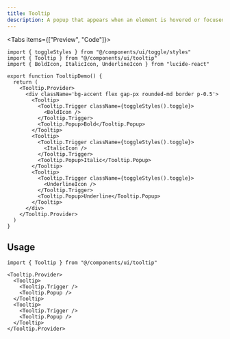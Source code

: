 ```yaml
---
title: Tooltip
description: A popup that appears when an element is hovered or focused, showing a hint for sighted users.
---
```



<Tabs items={["Preview", "Code"]}>
  <ComponentDemoPreview>
    <TooltipDemo/>
  </ComponentDemoPreview>
  ```tsx tab="Code"
  import { toggleStyles } from "@/components/ui/toggle/styles"
  import { Tooltip } from "@/components/ui/tooltip"
  import { BoldIcon, ItalicIcon, UnderlineIcon } from "lucide-react"

  export function TooltipDemo() {
    return (
      <Tooltip.Provider>
        <div className='bg-accent flex gap-px rounded-md border p-0.5'>
          <Tooltip>
            <Tooltip.Trigger className={toggleStyles().toggle}>
              <BoldIcon />
            </Tooltip.Trigger>
            <Tooltip.Popup>Bold</Tooltip.Popup>
          </Tooltip>
          <Tooltip>
            <Tooltip.Trigger className={toggleStyles().toggle}>
              <ItalicIcon />
            </Tooltip.Trigger>
            <Tooltip.Popup>Italic</Tooltip.Popup>
          </Tooltip>
          <Tooltip>
            <Tooltip.Trigger className={toggleStyles().toggle}>
              <UnderlineIcon />
            </Tooltip.Trigger>
            <Tooltip.Popup>Underline</Tooltip.Popup>
          </Tooltip>
        </div>
      </Tooltip.Provider>
    )
  }
  ```
</Tabs>

## Usage

```tsx
import { Tooltip } from "@/components/ui/tooltip"
```

```tsx
<Tooltip.Provider>
  <Tooltip>
    <Tooltip.Trigger />
    <Tooltip.Popup />
  </Tooltip>
  <Tooltip>
    <Tooltip.Trigger />
    <Tooltip.Popup />
  </Tooltip>
</Tooltip.Provider>
```